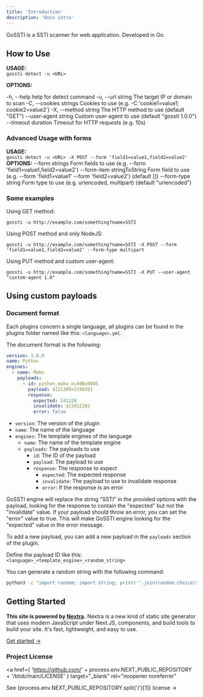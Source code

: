 ```yaml
---
title: 'Introduction'
description: 'Docs intro'
---
```


GoSSTI is a SSTI scanner for web application. Developed in Go.

## How to Use

**USAGE:**  
`gossti detect -u <URL>`

**OPTIONS:**

-h, --help help for detect command
-u, --url string The target IP or domain to scan
-C, --cookies strings Cookies to use (e.g. -C 'cookie1=value1; cookie2=value2')
-X, --method string The HTTP method to use (default "GET")
--user-agent string Custom user-agent to use (default "gossti 1.0.0")
--timeout duration Timeout for HTTP requests (e.g. 10s)

### Advanced Usage with forms

**USAGE:**  
`gossti detect -u <URL> -X POST --form 'field1=value1,field2=value2'`
**OPTIONS:**
--form strings Form fields to use (e.g. --form 'field1=value1,field2=value2')
--form-item stringToString Form field to use (e.g. --form 'field1=value1' --form 'field2=value2') (default [])
--form-type string Form type to use (e.g. urlencoded, multipart) (default "urlencoded")

### Some examples

Using GET method:

`gossti -u http://example.com/something?name=SSTI`

Using POST method and only NodeJS:

`gossti -u http://example.com/something?name=SSTI -X POST --form 'field1=value1,field2=value2' --form-type multipart`

Using PUT method and custom user-agent:

`gossti -u http://example.com/something?name=SSTI -X PUT --user-agent "custom-agent 1.0"`

## Using custom payloads

### Document format

Each plugins concern a single language, all plugins can be found in the plugins folder named like this: `<language>.yml`.

The document format is the following:

```yaml
version: 1.0.0
name: Python
engines:
  - name: Mako
    payloads:
      - id: python_mako_ecA9Ba9885
        payload: ${21389+219839}
        response:
          expected: 241228
          invalidate: ${241228}
          error: false
```

- `version`: The version of the plugin
- `name`: The name of the language
- `engines`: The template engines of the language
  - `name`: The name of the template engine
  - `payloads`: The payloads to use
    - `id`: The ID of the payload
    - `payload`: The payload to use
    - `response`: The response to expect
      - `expected`: The expected response
      - `invalidate`: The payload to use to invalidate response
      - `error`: If the response is an error

GoSSTI engine will replace the string "SSTI" in the provided options with the payload, looking for the response to contain the "expected" but not the "invalidate" value.
If your payload should throw an error, you can set the "error" value to true. This will make GoSSTI engine looking for the "expected" value in the error message.

To add a new payload, you can add a new payload in the `payloads` section of the plugin.

Define the payload ID like this: `<language>_<template_engine>_<random_string>`

You can generate a random string with the following command:

```bash
python3 -c "import random; import string; print(''.join(random.choice(string.hexdigits) for i in range(10)))"
```

## Getting Started

**This site is powered by [Nextra](https://nextra.site/).** Nextra is a new kind of static site generator that uses modern JavaScript under Next.JS, components, and build tools to build your site. It's fast, lightweight, and easy to use.

[Get started →](./docs/introduction.mdx)

### Project License

<a
  href={
    'https://github.com/' +
    process.env.NEXT_PUBLIC_REPOSITORY +
    '/blob/main/LICENSE'
  }
  target="_blank"
  rel="noopener noreferrer"
>
  See {process.env.NEXT_PUBLIC_REPOSITORY.split('/')[1]} license →
</a>
